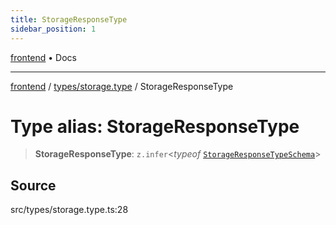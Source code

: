 ```yaml
---
title: StorageResponseType
sidebar_position: 1
---
```


[frontend](../../..) • Docs

***

[frontend](../../..) / [types/storage.type](..) / StorageResponseType

# Type alias: StorageResponseType

> **StorageResponseType**: `z.infer`\<*typeof* [`StorageResponseTypeSchema`](../variables/StorageResponseTypeSchema)\>

## Source

src/types/storage.type.ts:28

